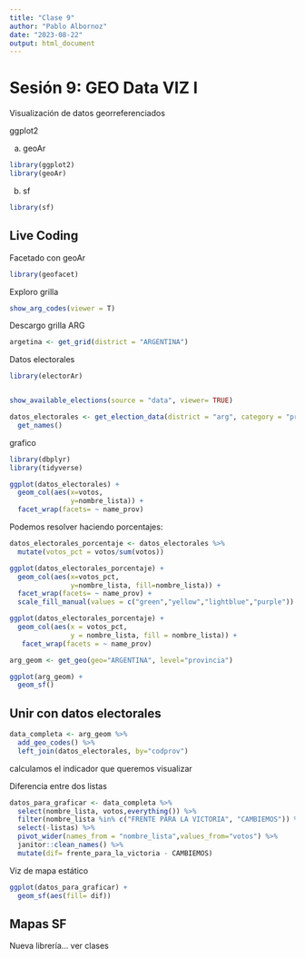 ```yaml
---
title: "Clase 9"
author: "Pablo Albornoz"
date: "2023-08-22"
output: html_document
---
```


# Sesión 9: GEO Data VIZ I

Visualización de datos georreferenciados

ggplot2

a. geoAr
```r
library(ggplot2)
library(geoAr)
```

b. sf

```r
library(sf)
```

## Live Coding

Facetado con geoAr

```r
library(geofacet)
```
Exploro grilla
 
```r
show_arg_codes(viewer = T)
```

Descargo grilla ARG

```r
argetina <- get_grid(district = "ARGENTINA")
```

Datos electorales

```r
library(electorAr)
```

```r
```


```r
show_available_elections(source = "data", viewer= TRUE)
```

```r
datos_electorales <- get_election_data(district = "arg", category = "presi", round = "balota", year = 2015, level= "provincia") %>% 
  get_names()
```

grafico

```r
library(dbplyr)
library(tidyverse)
```


```r
ggplot(datos_electorales) +
  geom_col(aes(x=votos,
               y=nombre_lista)) +
  facet_wrap(facets= ~ name_prov)
```

Podemos resolver haciendo porcentajes: 
```r
datos_electorales_porcentaje <- datos_electorales %>% 
  mutate(votos_pct = votos/sum(votos))
```

```r
ggplot(datos_electorales_porcentaje) +
  geom_col(aes(x=votos_pct,
               y=nombre_lista, fill=nombre_lista)) +
  facet_wrap(facets= ~ name_prov) +
  scale_fill_manual(values = c("green","yellow","lightblue","purple"))
```

```r
ggplot(datos_electorales_porcentaje) +
  geom_col(aes(x = votos_pct, 
               y = nombre_lista, fill = nombre_lista)) +
   facet_wrap(facets = ~ name_prov) 
```

```r
arg_geom <- get_geo(geo="ARGENTINA", level="provincia")
```

```r
ggplot(arg_geom) +
  geom_sf()
```

## Unir con datos electorales

```r
data_completa <- arg_geom %>%
  add_geo_codes() %>% 
  left_join(datos_electorales, by="codprov")
```

calculamos el indicador que queremos visualizar

Diferencia entre dos listas

```r
datos_para_graficar <- data_completa %>%
  select(nombre_lista, votos,everything()) %>% 
  filter(nombre_lista %in% c("FRENTE PARA LA VICTORIA", "CAMBIEMOS")) %>% 
  select(-listas) %>% 
  pivot_wider(names_from = "nombre_lista",values_from="votos") %>% 
  janitor::clean_names() %>% 
  mutate(dif= frente_para_la_victoria - CAMBIEMOS)
```


Viz de mapa estático

```r
ggplot(datos_para_graficar) +
  geom_sf(aes(fill= dif))
```

## Mapas SF

Nueva librería... ver clases

